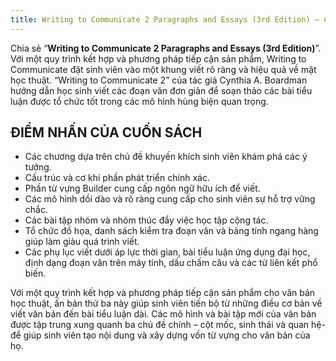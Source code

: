 ---
title: Writing to Communicate 2 Paragraphs and Essays (3rd Edition) – Cynthia A. Boardman
---

Chia sẻ “**Writing to Communicate 2 Paragraphs and Essays (3rd Edition)**”. Với một quy trình kết hợp và phương pháp tiếp cận sản phẩm, Writing to Communicate đặt sinh viên vào một khung viết rõ ràng và hiệu quả về mặt học thuật. “Writing to Communicate 2”  của tác giả Cynthia A. Boardman hướng dẫn học sinh viết các đoạn văn đơn giản để soạn thảo các bài tiểu luận được tổ chức tốt trong các mô hình hùng biện quan trọng.

## ĐIỂM NHẤN CỦA CUỐN SÁCH
- Các chương dựa trên chủ đề khuyến khích sinh viên khám phá các ý tưởng.
- Cấu trúc và cơ khí phần phát triển chính xác.
- Phần từ vựng Builder cung cấp ngôn ngữ hữu ích để viết.
- Các mô hình dồi dào và rõ ràng cung cấp cho sinh viên sự hỗ trợ vững chắc.
- Các bài tập nhóm và nhóm thúc đẩy việc học tập cộng tác.
- Tổ chức đồ họa, danh sách kiểm tra đoạn văn và bảng tính ngang hàng giúp làm giàu quá trình viết.
- Các phụ lục viết dưới áp lực thời gian, bài tiểu luận ứng dụng đại học, định dạng đoạn văn trên máy tính, dấu chấm câu và các từ liên kết phổ biến.

Với một quy trình kết hợp và phương pháp tiếp cận sản phẩm cho văn bản học thuật, ấn bản thứ ba này giúp sinh viên tiến bộ từ những điều cơ bản về viết văn bản đến bài tiểu luận dài. Các mô hình và bài tập mới của văn bản được tập trung xung quanh ba chủ đề chính – cột mốc, sinh thái và quan hệ- để giúp sinh viên tạo nội dung và xây dựng vốn từ vựng cho văn bản của họ.
